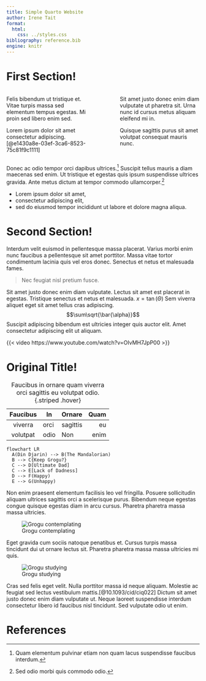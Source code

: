 ```yaml
---
title: Simple Quarto Website
author: Irene Tait
format: 
  html:
    css: ../styles.css
bibliography: reference.bib
engine: knitr
---
```




# First Section!

:::: {.columns}

::: {.column width="45%"}
Felis bibendum ut tristique et. Vitae turpis massa sed elementum tempus egestas. Mi proin sed libero enim sed.

Lorem ipsum dolor sit amet consectetur adipiscing.[@e1430a8e-03ef-3ca6-8523-75c81f9c1111]
:::

::: {.column width="10%"}
<!-- just makes the space nice, plz don't downgrade me if its technically 3 columns -->
:::

::: {.column width="45%"}
 Sit amet justo donec enim diam vulputate ut pharetra sit. Urna nunc id cursus metus aliquam eleifend mi in. 

 Quisque sagittis purus sit amet volutpat consequat mauris nunc. 
:::

::::

 Donec ac odio tempor orci dapibus ultrices.^[Quam elementum pulvinar etiam non quam lacus suspendisse faucibus interdum.] Suscipit tellus mauris a diam maecenas sed enim. Ut tristique et egestas quis ipsum suspendisse ultrices gravida. Ante metus dictum at tempor commodo ullamcorper.^[Sed odio morbi quis commodo odio.] 

 * Lorem ipsum dolor sit amet, 
* consectetur adipiscing elit, 
* sed do eiusmod tempor incididunt ut labore et dolore magna aliqua. 


# Second Section!

Interdum velit euismod in pellentesque massa placerat. Varius morbi enim nunc faucibus a pellentesque sit amet porttitor. Massa vitae tortor condimentum lacinia quis vel eros donec. Senectus et netus et malesuada fames. 

> Nec feugiat nisl pretium fusce. 

Sit amet justo donec enim diam vulputate. Lectus sit amet est placerat in egestas. Tristique senectus et netus et malesuada. $x = \tan(\Theta)$ Sem viverra aliquet eget sit amet tellus cras adipiscing. $$\sum\sqrt{\bar{\alpha}}$$ Suscipit adipiscing bibendum est ultricies integer quis auctor elit. Amet consectetur adipiscing elit ut aliquam.

{{< video https://www.youtube.com/watch?v=OIvMH7JpP00 >}}

# Original Title!

| Faucibus | In | Ornare | Quam |
|:--------:|----|:-------|-----:|
|viverra   |orci|sagittis|eu    |
|volutpat  |odio|Non     |enim  |

: Faucibus in ornare quam viverra orci sagittis eu volutpat odio. {.striped .hover}

```mermaid
flowchart LR
  A(Din Djarin) --> B(The Mandalorian)
  B --> C{Keep Grogu?}
  C --> D[Ultimate Dad]
  C --> E[Lack of Dadness]
  D --> F(Happy)
  E --> G(Unhappy)
```

 Non enim praesent elementum facilisis leo vel fringilla. Posuere sollicitudin aliquam ultrices sagittis orci a scelerisque purus. Bibendum neque egestas congue quisque egestas diam in arcu cursus. Pharetra pharetra massa massa ultricies. 
 
 ![Grogu contemplating](/images/GROGU.png){fig-alt="Grogu sitting on a mossy rock."}

 Eget gravida cum sociis natoque penatibus et. Cursus turpis massa tincidunt dui ut ornare lectus sit. Pharetra pharetra massa massa ultricies mi quis. 
 
![Grogu studying](/images/myson.png){fig-alt="Grogu standing upright, head titled curiously."}
 
 Cras sed felis eget velit. Nulla porttitor massa id neque aliquam. Molestie ac feugiat sed lectus vestibulum mattis.[@10.1093/cid/ciq022] Dictum sit amet justo donec enim diam vulputate ut. Neque laoreet suspendisse interdum consectetur libero id faucibus nisl tincidunt. Sed vulputate odio ut enim.

# References

::: {#refs}
:::
